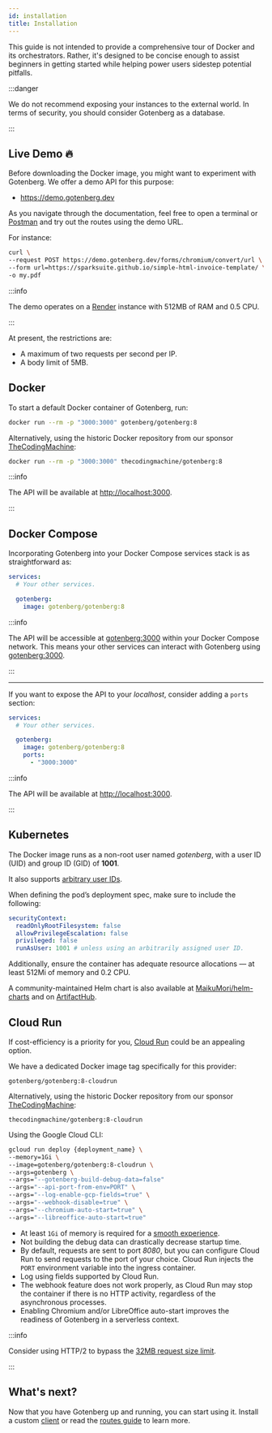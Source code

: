 ```yaml
---
id: installation
title: Installation
---
```


This guide is not intended to provide a comprehensive tour of Docker and its orchestrators. Rather, it's designed to
be concise enough to assist beginners in getting started while helping power users sidestep potential pitfalls.

:::danger

We do not recommend exposing your instances to the external world. In terms of security, you should consider Gotenberg
as a database.

:::

## Live Demo 🔥

Before downloading the Docker image, you might want to experiment with Gotenberg. We offer a demo API for this purpose:

* https://demo.gotenberg.dev

As you navigate through the documentation, feel free to open a terminal or [Postman](https://www.postman.com/) and try
out the routes using the demo URL.

For instance:

```bash
curl \
--request POST https://demo.gotenberg.dev/forms/chromium/convert/url \
--form url=https://sparksuite.github.io/simple-html-invoice-template/ \
-o my.pdf
```

:::info

The demo operates on a [Render](https://render.com) instance with 512MB of RAM and 0.5 CPU.

:::

At present, the restrictions are:

* A maximum of two requests per second per IP.
* A body limit of 5MB.

## Docker

To start a default Docker container of Gotenberg, run:

```bash
docker run --rm -p "3000:3000" gotenberg/gotenberg:8
```

Alternatively, using the historic Docker repository from our sponsor [TheCodingMachine](https://www.thecodingmachine.com):

```bash
docker run --rm -p "3000:3000" thecodingmachine/gotenberg:8
```

:::info

The API will be available at [http://localhost:3000](http://localhost:3000).

:::

## Docker Compose

Incorporating Gotenberg into your Docker Compose services stack is as straightforward as:

```yaml title="compose.yaml"
services:
  # Your other services.

  gotenberg:
    image: gotenberg/gotenberg:8
```

:::info


The API will be accessible at [gotenberg:3000](http://gotenberg:3000) within your Docker Compose network.
This means your other services can interact with Gotenberg using [gotenberg:3000](http://gotenberg:3000).

:::

---

If you want to expose the API to your *localhost*, consider adding a `ports` section:

```yaml title="compose.yaml"
services:
  # Your other services.

  gotenberg:
    image: gotenberg/gotenberg:8
    ports:
      - "3000:3000"
```

:::info

The API will be available at [http://localhost:3000](http://localhost:3000).

:::

## Kubernetes

The Docker image runs as a non-root user named *gotenberg*, with a user ID (UID) and group ID (GID) of **1001**.

It also supports [arbitrary user IDs](https://docs.redhat.com/en/documentation/openshift_container_platform/4.15/html/images/creating-images#enable-images-for-source-to-image_create-images).

When defining the pod’s deployment spec, make sure to include the following:

```yaml
securityContext:
  readOnlyRootFilesystem: false
  allowPrivilegeEscalation: false
  privileged: false
  runAsUser: 1001 # unless using an arbitrarily assigned user ID.
```

Additionally, ensure the container has adequate resource allocations — at least 512Mi of memory and 0.2 CPU.

A community-maintained Helm chart is also available at [MaikuMori/helm-charts](https://github.com/MaikuMori/helm-charts) and on
[ArtifactHub](https://artifacthub.io/packages/helm/maikumori/gotenberg).

## Cloud Run

If cost-efficiency is a priority for you, [Cloud Run](https://cloud.google.com/run) could be an appealing option.

We have a dedicated Docker image tag specifically for this provider:

```
gotenberg/gotenberg:8-cloudrun
```

Alternatively, using the historic Docker repository from our sponsor [TheCodingMachine](https://www.thecodingmachine.com):

```
thecodingmachine/gotenberg:8-cloudrun
```

Using the Google Cloud CLI:

```bash
gcloud run deploy {deployment_name} \
--memory=1Gi \
--image=gotenberg/gotenberg:8-cloudrun \
--args=gotenberg \
--args="--gotenberg-build-debug-data=false"
--args="--api-port-from-env=PORT" \
--args="--log-enable-gcp-fields=true" \
--args="--webhook-disable=true" \
--args="--chromium-auto-start=true" \
--args="--libreoffice-auto-start=true"
```

* At least `1Gi` of memory is required for a [smooth experience](https://github.com/gotenberg/gotenberg/issues/950#issuecomment-2329228662).
* Not building the debug data can drastically decrease startup time.
* By default, requests are sent to port *8080*, but you can configure Cloud Run to send requests to the port of your choice.
Cloud Run injects the `PORT` environment variable into the ingress container.
* Log using fields supported by Cloud Run.
* The webhook feature does not work properly, as Cloud Run may stop the container if there is no HTTP activity, regardless
of the asynchronous processes.
* Enabling Chromium and/or LibreOffice auto-start improves the readiness of Gotenberg in a serverless context.

:::info

Consider using HTTP/2 to bypass the [32MB request size limit](https://cloud.google.com/run/quotas?hl=en).

:::

## What's next?

Now that you have Gotenberg up and running, you can start using it. Install a custom [client](clients) or
read the [routes guide](/docs/routes) to learn more.
